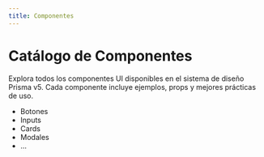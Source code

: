 ```yaml
---
title: Componentes
---
```


# Catálogo de Componentes

Explora todos los componentes UI disponibles en el sistema de diseño Prisma v5. Cada componente incluye ejemplos, props y mejores prácticas de uso.

- Botones
- Inputs
- Cards
- Modales
- ...
